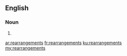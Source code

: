 ==English==

===Noun===
{{head|en|plural}}

# {{plural of|rearrangement|lang=en|nocat=1}}

[[ar:rearrangements]]
[[fr:rearrangements]]
[[ku:rearrangements]]
[[my:rearrangements]]